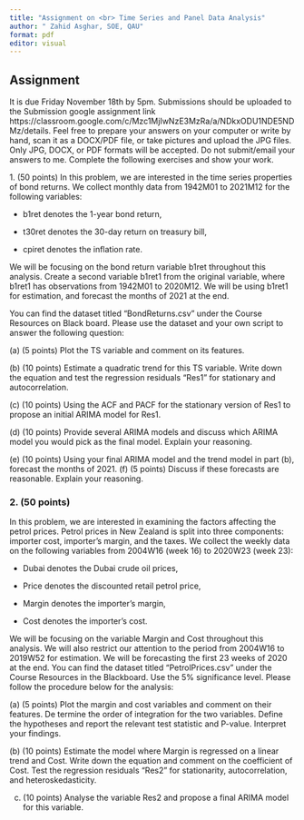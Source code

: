 ```yaml
---
title: "Assignment on <br> Time Series and Panel Data Analysis"
author: " Zahid Asghar, SOE, QAU"
format: pdf
editor: visual
---
```


## Assignment

It is due Friday November 18th by 5pm. Submissions should be uploaded to the Submission google assignment link https://classroom.google.com/c/Mzc1MjIwNzE3MzRa/a/NDkxODU1NDE5NDMz/details. Feel free to prepare your answers on your computer or write by hand, scan it as a DOCX/PDF file, or take pictures and upload the JPG files. Only JPG, DOCX, or PDF formats will be accepted. Do not submit/email your answers to me. Complete the following exercises and show your work.

1\. (50 points) In this problem, we are interested in the time series properties of bond returns. We collect monthly data from 1942M01 to 2021M12 for the following variables:

-   b1ret denotes the 1-year bond return,

-   t30ret denotes the 30-day return on treasury bill,

-   cpiret denotes the inflation rate.

We will be focusing on the bond return variable b1ret throughout this analysis. Create a second variable b1ret1 from the original variable, where b1ret1 has observations from 1942M01 to 2020M12. We will be using b1ret1 for estimation, and forecast the months of 2021 at the end.

You can find the dataset titled "BondReturns.csv" under the Course Resources on Black board. Please use the dataset and your own script to answer the following question:

\(a\) (5 points) Plot the TS variable and comment on its features.

\(b\) (10 points) Estimate a quadratic trend for this TS variable. Write down the equation and test the regression residuals "Res1" for stationary and autocorrelation.

\(c\) (10 points) Using the ACF and PACF for the stationary version of Res1 to propose an initial ARIMA model for Res1.

\(d\) (10 points) Provide several ARIMA models and discuss which ARIMA model you would pick as the final model. Explain your reasoning.

\(e\) (10 points) Using your final ARIMA model and the trend model in part (b), forecast the months of 2021. (f) (5 points) Discuss if these forecasts are reasonable. Explain your reasoning.

### 2. (50 points)

In this problem, we are interested in examining the factors affecting the petrol prices. Petrol prices in New Zealand is split into three components: importer cost, importer's margin, and the taxes. We collect the weekly data on the following variables from 2004W16 (week 16) to 2020W23 (week 23):

-   Dubai denotes the Dubai crude oil prices,

-   Price denotes the discounted retail petrol price,

-   Margin denotes the importer's margin,

-   Cost denotes the importer's cost.

We will be focusing on the variable Margin and Cost throughout this analysis. We will also restrict our attention to the period from 2004W16 to 2019W52 for estimation. We will be forecasting the first 23 weeks of 2020 at the end. You can find the dataset titled "PetrolPrices.csv" under the Course Resources in the Blackboard. Use the 5% significance level. Please follow the procedure below for the analysis:

\(a\) (5 points) Plot the margin and cost variables and comment on their features. De termine the order of integration for the two variables. Define the hypotheses and report the relevant test statistic and P-value. Interpret your findings.

\(b\) (10 points) Estimate the model where Margin is regressed on a linear trend and Cost. Write down the equation and comment on the coefficient of Cost. Test the regression residuals "Res2" for stationarity, autocorrelation, and heteroskedasticity.

(c) (10 points) Analyse the variable Res2 and propose a final ARIMA model for this variable.

